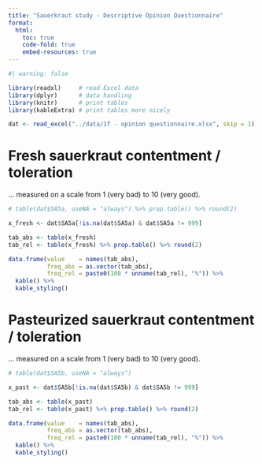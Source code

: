 ---
title: "Sauerkraut study - Descriptive Opinion Questionnaire"
format:
  html:
    toc: true
    code-fold: true
    embed-resources: true
---

```{r packages}
#| warning: false

library(readxl)     # read Excel data
library(dplyr)      # data handling
library(knitr)      # print tables
library(kableExtra) # print tables more nicely
```

```{r}
dat <- read_excel("../data/1f - opinion questionnaire.xlsx", skip = 1)
```

# Fresh sauerkraut contentment / toleration

... measured on a scale from 1 (very bad) to 10 (very good).

```{r}
# table(dat$SA5a, useNA = "always") %>% prop.table() %>% round(2)

x_fresh <- dat$SA5a[!is.na(dat$SA5a) & dat$SA5a != 999]

tab_abs <- table(x_fresh)
tab_rel <- table(x_fresh) %>% prop.table() %>% round(2)

data.frame(value    = names(tab_abs),
           freq_abs = as.vector(tab_abs),
           freq_rel = paste0(100 * unname(tab_rel), "%")) %>% 
  kable() %>% 
  kable_styling()
```

# Pasteurized sauerkraut contentment / toleration

... measured on a scale from 1 (very bad) to 10 (very good).

```{r}
# table(dat$SA5b, useNA = "always")

x_past <- dat$SA5b[!is.na(dat$SA5b) & dat$SA5b != 999]

tab_abs <- table(x_past)
tab_rel <- table(x_past) %>% prop.table() %>% round(2)

data.frame(value    = names(tab_abs),
           freq_abs = as.vector(tab_abs),
           freq_rel = paste0(100 * unname(tab_rel), "%")) %>% 
  kable() %>% 
  kable_styling()
```

